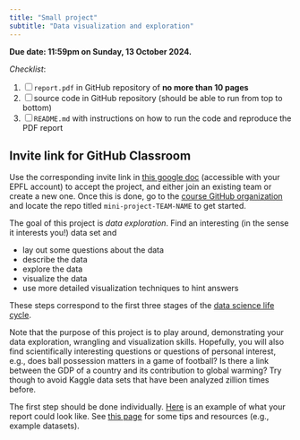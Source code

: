 ```yaml
---
title: "Small project"
subtitle: "Data visualization and exploration"
---
```



::: callout-important
**Due date: 11:59pm on Sunday, 13 October 2024.**

*Checklist*:

1. [ ] `report.pdf` in GitHub repository of **no more than 10 pages**
2. [ ] source code in GitHub repository (should be able to run from top to bottom)
3. [ ] `README.md` with instructions on how to run the code and reproduce the PDF report

:::

::: {.callout-note collapse="true"}
# Invite link for GitHub Classroom

Use the corresponding invite link in [this google doc](https://docs.google.com/document/d/1XTO7obXEr2Yxllxk48wnZ5e49ptPGMsMyl40KEZDGRg/edit?usp=sharing) (accessible with your EPFL account) to accept the project, and either join an existing team or create a new one. Once this is done, go to the [course GitHub organization](https://github.com/MATH-517) and locate the repo titled `mini-project-TEAM-NAME` to get started.
:::



The goal of this project is *data exploration*. Find an interesting (in the sense it interests you!) data set and

* lay out some questions about the data 
* describe the data
* explore the data
* visualize the data
* use more detailed visualization techniques to hint answers

These steps correspond to the first three stages of the [data science life cycle](https://vdsbook.com/02-dslc.html).


Note that the purpose of this project is to play around, demonstrating your data exploration, wrangling and visualization skills. Hopefully, you will also find scientifically interesting questions or questions of personal interest, e.g., does ball possession matters in a game of football? Is there a link between the GDP of a country and its contribution to global warming? Try though to avoid Kaggle data sets that have been analyzed zillion times before. 


 The first step should be done individually. [Here](mini_project_example.qmd) is an example of what your report could look like. See [this page](project-tips-resources.qmd) for some tips and resources (e.g., example datasets).
